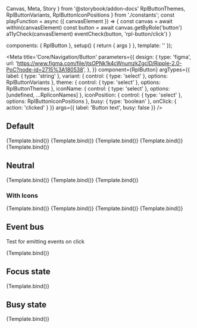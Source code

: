  Canvas,
  Meta,
  Story
} from '@storybook/addon-docs'
  RplButtonThemes,
  RplButtonVariants,
  RplButtonIconPositions
} from './constants';
const playFunction = async ({ canvasElement }) => {
  const canvas = await within(canvasElement)
  const button = await canvas.getByRole('button')
  a11yCheck(canvasElement)
  eventCheck(button, 'rpl-button/click')
}

  components: { RplButton },
  setup() {
    return { args }
  },
  template: '<RplButton v-bind="args" />'
});

<Meta
  title='Core/Navigation/Button'
  parameters={{
    design: {
      type: 'figma',
      url:
        'https://www.figma.com/file/jtsOPNk1k4cWnumzkZgclD/Ripple-2.0-PoC?node-id=2715%3A180538',
    },
  }}
  component={RplButton}
  argTypes={{
    label: {
      type: 'string'
    },
    variant: {
      control: { type: 'select' },
      options: RplButtonVariants
    },
    theme: {
      control: { type: 'select' },
      options: RplButtonThemes
    },
    iconName: {
      control: { type: 'select' },
      options: [undefined, ...RplIconNames]
    },
    iconPosition: {
      control: { type: 'select' },
      options: RplButtonIconPositions
    },
    busy: {
      type: 'boolean'
    },
    onClick: { action: 'clicked' }
  }}
  args={{
    label: 'Button text',
    busy: false
  }}
/>


## Default

<ArgsTable of={RplButton} />

<Canvas>
  <Story
    name='Default/Filled'
    args={{
      variant: 'filled'
    }}
  >
    {Template.bind()}
  </Story>
  <Story
    name='Default/Outlined'
    args={{
      variant: 'outlined'
    }}
  >
    {Template.bind()}
  </Story>
  <Story
    name='Default/White'
    args={{
      variant: 'white'
    }}
  >
    {Template.bind()}
  </Story>
  <Story
    name='Default/Elevated'
    args={{
      variant: 'elevated',
      iconName: 'icon-arrow-up'
    }}
  >
    {Template.bind()}
  </Story>
  <Story
    name='Default/Destructive'
    args={{
      variant: 'destructive',
    }}
  >
    {Template.bind()}
  </Story>
</Canvas>

## Neutral

<Canvas>
  <Story
    name='Neutral/Outlined'
    args={{
      variant: 'outlined',
      theme: 'neutral'
    }}
  >
    {Template.bind()}
  </Story>
  <Story
    name='Neutral/White'
    args={{
      variant: 'white',
      theme: 'neutral'
    }}
  >
    {Template.bind()}
  </Story>
  <Story
    name='Neutral/Elevated'
    args={{
      variant: 'elevated',
      theme: 'neutral',
      iconName: 'icon-arrow-up'
    }}
  >
    {Template.bind()}
  </Story>
</Canvas>


### With Icons

<Canvas>
  <Story
    name='With Icons/Filled'
    args={{
      variant: 'filled',
      iconName: 'icon-arrow-right'
    }}
  >
    {Template.bind()}
  </Story>
  <Story
    name='With Icons/Outlined'
    args={{
      variant: 'outlined',
      iconName: 'icon-arrow-up'
    }}
  >
    {Template.bind()}
  </Story>
  <Story
    name='With Icons/left'
    args={{
      variant: 'filled',
      iconPosition: 'left',
      iconName: 'icon-arrow-left'
    }}
  >
    {Template.bind()}
  </Story>
  <Story
    name='With Icons/right'
    args={{
      variant: 'filled',
      iconPosition: 'right',
      iconName: 'icon-arrow-right'
    }}
  >
    {Template.bind()}
  </Story>
</Canvas>

## Event bus

Test for emitting events on click

<Canvas>
  <Story
    name='Eventbus'
    args={{
      variant: 'filled',
      iconName: 'icon-pin'
    }}
    play={playFunction}
  >
    {Template.bind()}
  </Story>
</Canvas>

## Focus state

<Canvas>
  <Story
    name='Focus state'
    play={buttonFocusInteraction}
    args={{
      variant: 'filled',
      label: 'Focused',
      iconName: 'icon-exclamation-circle-filled'
    }}
  >
    {Template.bind()}
  </Story>
</Canvas>


## Busy state

<Canvas>
  <Story
    name='Busy state'
    args={{
      variant: 'filled',
      label: 'Button text',
      iconName: 'icon-exclamation-circle-filled',
      busy: true
    }}
  >
    {Template.bind()}
  </Story>
</Canvas>
